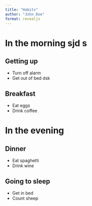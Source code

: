 ```yaml
---
title: "Habits"
author: "John Doe"
format: revealjs
---
```


# In the morning sjd s

## Getting up

- Turn off alarm
- Get out of bed dsk

## Breakfast

- Eat eggs
- Drink coffee

# In the evening

## Dinner

- Eat spaghetti
- Drink wine

## Going to sleep

- Get in bed
- Count sheep